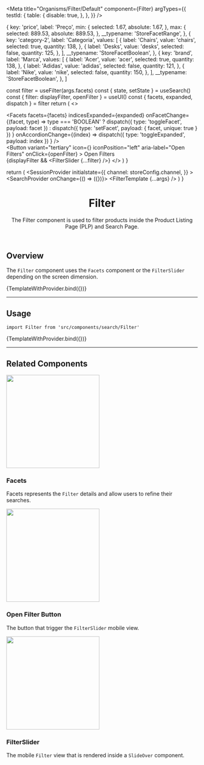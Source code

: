 




<Meta
  title="Organisms/Filter/Default"
  component={Filter}
  argTypes={{
    testId: {
      table: {
        disable: true,
      },
    },
  }}
/>

  {
    key: 'price',
    label: 'Preço',
    min: {
      selected: 1.67,
      absolute: 1.67,
    },
    max: {
      selected: 889.53,
      absolute: 889.53,
    },
    __typename: 'StoreFacetRange',
  },
  {
    key: 'category-2',
    label: 'Categoria',
    values: [
      {
        label: 'Chairs',
        value: 'chairs',
        selected: true,
        quantity: 138,
      },
      {
        label: 'Desks',
        value: 'desks',
        selected: false,
        quantity: 125,
      },
    ],
    __typename: 'StoreFacetBoolean',
  },
  {
    key: 'brand',
    label: 'Marca',
    values: [
      {
        label: 'Acer',
        value: 'acer',
        selected: true,
        quantity: 138,
      },
      {
        label: 'Adidas',
        value: 'adidas',
        selected: false,
        quantity: 121,
      },
      {
        label: 'Nike',
        value: 'nike',
        selected: false,
        quantity: 150,
      },
    ],
    __typename: 'StoreFacetBoolean',
  },
]

  const filter = useFilter(args.facets)
  const { state, setState } = useSearch()
  const { filter: displayFilter, openFilter } = useUI()
  const { facets, expanded, dispatch } = filter
  return (
    <>
      <div className="hidden-mobile">
        <Facets
          facets={facets}
          indicesExpanded={expanded}
          onFacetChange={(facet, type) =>
            type === 'BOOLEAN'
              ? dispatch({ type: 'toggleFacet', payload: facet })
              : dispatch({ type: 'setFacet', payload: { facet, unique: true } })
          }
          onAccordionChange={(index) =>
            dispatch({ type: 'toggleExpanded', payload: index })
          }
        />
      </div>
      <div className="display-mobile">
        <Button
          variant="tertiary"
          icon={<Icon name="FadersHorizontal" width={16} height={16} />}
          iconPosition="left"
          aria-label="Open Filters"
          onClick={openFilter}
        >
          Open Filters
        </Button>
      </div>
      {displayFilter && <FilterSlider {...filter} />}
    </>
  )
}

  return (
    <SessionProvider
      initialstate={{
        channel: storeConfig.channel,
      }}
    >
      <UIProvider>
        <SearchProvider onChange={() => ({})}>
          <FilterTemplate {...args} />
        </SearchProvider>
      </UIProvider>
    </SessionProvider>
  )
}

<header>

# Filter

The Filter component is used to filter products inside the Product Listing Page (PLP) and Search Page.

</header>

## Overview

The `Filter` component uses the `Facets` component or the `FilterSlider` depending on the screen dimension.

<Canvas>
  <Story
    name="overview-default"
    args={{
      facets: facets,
    }}
  >
    {TemplateWithProvider.bind({})}
  </Story>
</Canvas>

---

## Usage

`import Filter from 'src/components/search/Filter'`

<Canvas>
  <Story
    name="default"
    args={{
      facets: facets,
    }}
  >
    {TemplateWithProvider.bind({})}
  </Story>
</Canvas>

<ArgsTable story="default" />

---

## Related Components

<section className="sbdocs-section">
  <article>
    <div style={{ height: '525px' }}>
      <a href="?path=/docs/organisms-filter-facets--overview-default"><img width="245px" src="https://vtexhelp.vtexassets.com/assets/docs/src/facets___fdf0046c69ce7cff6cd0425c30721715.png"/></a>
    </div>
    <article className="sbdocs-section-text">
      <h3>Facets</h3>
      <p>
        Facets represents the <code>Filter</code> details and allow users to refine their searches.
      </p>
    </article>

  </article>
  <article>
    <div style={{ height: '525px' }}>
      <a href="?path=/docs/organisms-filter-filterslider--overview-default"><img width="245px" src="https://vtexhelp.vtexassets.com/assets/docs/src/filter-button___0c620a5ec7a882a10a5a664e213af40c.png"/></a>
    </div>
    <article className="sbdocs-section-text">
      <h3>Open Filter Button</h3>
      <p>The button that trigger the <code>FilterSlider</code> mobile view.</p>
    </article>
  </article>
  <article>
    <div style={{ height: '525px' }}>
      <a href="?path=/docs/organisms-filter-filterslider--overview-default"><img width="245px" src="https://vtexhelp.vtexassets.com/assets/docs/src/filter-slider___0b494caafda8ca47a39a06a006a64849.png"/></a>
    </div>
    <article className="sbdocs-section-text">
      <h3>FilterSlider</h3>
      <p>The mobile <code>Filter</code> view that is rendered inside a <code>SlideOver</code> component.</p>
    </article>
  </article>
</section>
